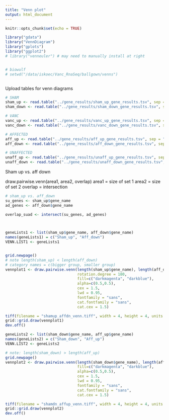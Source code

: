 ```yaml
---
title: "Venn plot"
output: html_document
---
```


```r
knitr::opts_chunk$set(echo = TRUE)

library("gdata")
library("VennDiagram")
library("gplots")
library("ggplot2")
# library("venneuler") # may need to manually install at right


# biowulf
# setwd("/data/iskoec/Vanc_RnaSeq/ballgown/venns")



```


Upload tables for venn diagrams

```r
# SHAM
sham_up <- read.table("../gene_results/sham_up_gene_results.tsv", sep = "\t", header=TRUE)
sham_down <- read.table("../gene_results/sham_down_gene_results.tsv", sep = "\t", header=TRUE)

# VANC
vanc_up <- read.table("../gene_results/vanc_up_gene_results.tsv", sep = "\t", header=TRUE)
vanc_down <- read.table("../gene_results/vanc_down_gene_results.tsv", sep = "\t", header=TRUE)

# AFFECTED
aff_up <- read.table("../gene_results/aff_up_gene_results.tsv", sep = "\t", header=TRUE)
aff_down <- read.table("../gene_results/aff_down_gene_results.tsv", sep = "\t", header=TRUE)

# UNAFFECTED
unaff_up <- read.table("../gene_results/unaff_up_gene_results.tsv", sep = "\t", header=TRUE)
unaff_down <- read.table("../gene_results/unaff_down_gene_results.tsv", sep = "\t", header=TRUE)

```



Sham up vs. aff down

draw.pairwise.venn(area1, area2, overlap)
area1 = size of set 1
area2 = size of set 2
overlap = intersection
```r
# sham_up vs. aff_down
su_genes <- sham_up$gene_name
ad_genes <- aff_down$gene_name

overlap_suad <- intersect(su_genes, ad_genes)

    

```


```r
geneLists1 <- list(sham_up$gene_name, aff_down$gene_name)
names(geneLists1) = c("Sham_up", "Aff_down")
VENN.LIST1 <- geneLists1


grid.newpage()
# note length(sham_up) < length(aff_down)
# category names = c(bigger group, smaller group)
vennplot1 <- draw.pairwise.venn(length(sham_up$gene_name), length(aff_down$gene_name), length(intersect(sham_up$gene_name, aff_down$gene_name)),
                                rotation.degree = 180,
                                fill=c("darkmagenta", "darkblue"),
                                alpha=c(0.5,0.5), 
                                cex = 1.5,
                                lwd = 0.95,
                                fontfamily = "sans",
                                cat.fontfamily = "sans",
                                cat.cex = 1.5)
```

```r
tiff(filename = "shamup_affdn_venn.tiff", width = 4, height = 4, units = "in", res = 300)
grid::grid.draw(vennplot1)
dev.off()
```



```r
geneLists2 <- list(sham_down$gene_name, aff_up$gene_name)
names(geneLists2) = c("Sham_down", "Aff_up")
VENN.LIST2 <- geneLists2

# note: length(sham_down) > length(aff_up)
grid.newpage()
vennplot2 <- draw.pairwise.venn(length(sham_down$gene_name), length(aff_up$gene_name), length(intersect(sham_down$gene_name, aff_up$gene_name)), 
                                fill=c("darkmagenta", "darkblue"),
                                alpha=c(0.5,0.5), 
                                cex = 1.5,
                                lwd = 0.95,
                                fontfamily = "sans",
                                cat.fontfamily = "sans",
                                cat.cex = 1.5)
```




```r
tiff(filename = "shamdn_affup_venn.tiff", width = 4, height = 4, units = "in", res = 300)
grid::grid.draw(vennplot2)
dev.off()
```

